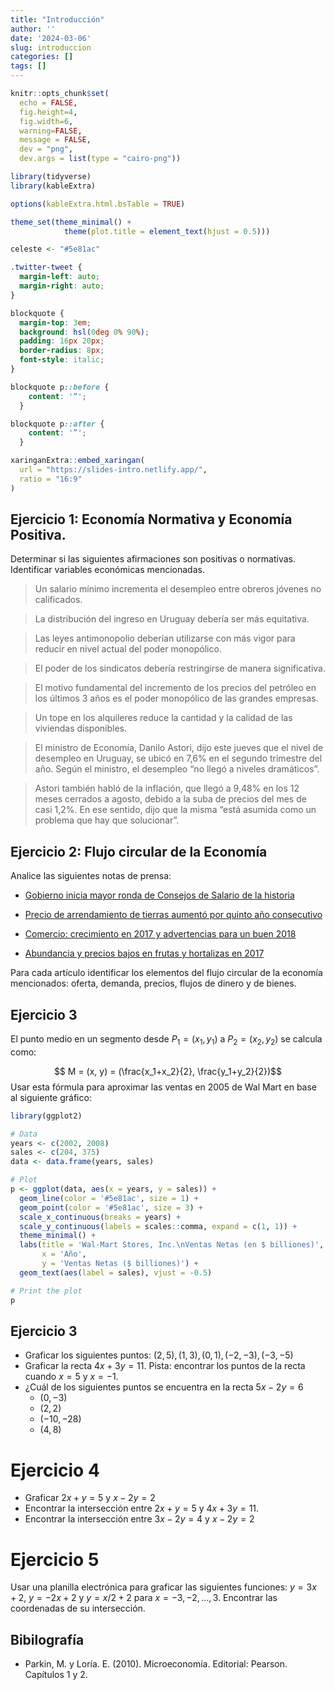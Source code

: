 ```yaml
---
title: "Introducción"
author: ''
date: '2024-03-06'
slug: introduccion
categories: []
tags: []
---
```




```r
knitr::opts_chunk$set(
  echo = FALSE, 
  fig.height=4, 
  fig.width=6, 
  warning=FALSE, 
  message = FALSE,
  dev = "png", 
  dev.args = list(type = "cairo-png"))

library(tidyverse)
library(kableExtra)

options(kableExtra.html.bsTable = TRUE)

theme_set(theme_minimal() + 
            theme(plot.title = element_text(hjust = 0.5)))

celeste <- "#5e81ac"

```

```css
.twitter-tweet {
  margin-left: auto;
  margin-right: auto;
}

blockquote {
  margin-top: 3em;
  background: hsl(0deg 0% 90%);
  padding: 16px 20px;
  border-radius: 8px;
  font-style: italic;
}

blockquote p::before {
    content: '“';
  }

blockquote p::after {
    content: '”';
  }
```


```r
xaringanExtra::embed_xaringan(
  url = "https://slides-intro.netlify.app/",
  ratio = "16:9"
)
```


## Ejercicio 1: Economía Normativa y Economía Positiva.

Determinar si las siguientes afirmaciones son positivas o normativas. Identificar variables económicas mencionadas.

> Un salario mínimo incrementa el desempleo entre obreros jóvenes no calificados.


> La distribución del ingreso en Uruguay debería ser más equitativa.

> Las leyes antimonopolio deberían utilizarse con más vigor para reducir en nivel actual del poder monopólico.

> El poder de los sindicatos debería restringirse de manera significativa.

> El motivo fundamental del incremento de los precios del petróleo en los últimos 3 años es el poder monopólico de las grandes empresas.

> Un tope en los alquileres reduce la cantidad y la calidad de las viviendas disponibles.

> El ministro de Economía, Danilo Astori, dijo este jueves que el nivel de desempleo en Uruguay,  se ubicó en 7,6% en el segundo trimestre del año. Según el ministro, el desempleo  "no llegó a niveles dramáticos". 

> Astori también habló de la inflación, que llegó a 9,48% en los 12 meses cerrados a agosto, debido a la suba de precios del mes de casi 1,2%. En ese sentido, dijo que la misma "está asumida como un problema que hay que solucionar".


## Ejercicio 2: Flujo circular de la Economía

Analice las siguientes notas de prensa:

 - [Gobierno inicia mayor ronda de Consejos de Salario de la historia](http://www.180.com.uy/articulo/73654_gobierno-inicia-mayor-ronda-de-consejos-de-salario-de-la-historia)
 
 - [Precio de arrendamiento de tierras aumentó por quinto año consecutivo](http://www.180.com.uy/articulo/55791_precio-de-arrendamiento-de-tierras-aumento-por-quinto-ano-consecutivo)
 
 - [Comercio: crecimiento en 2017 y advertencias para un buen 2018](http://www.180.com.uy/articulo/73090_comercio-tuvo-un-2017-de-crecimiento-y-espera-un-buen-2018)
 
 - [Abundancia y precios bajos en frutas y hortalizas en 2017](http://www.180.com.uy/articulo/71800_abundancia-y-precios-bajos-en-frutas-y-hortalizas-en-2017)
 
 Para cada artículo identificar los elementos del flujo circular de la economía mencionados: oferta, demanda, precios, flujos de dinero y de bienes.
 
 
## Ejercicio 3

El punto medio en un segmento desde $P_1=(x_1, y_1)$ a $P_2=(x_2, y_2)$ se calcula como:

$$ M = (x, y) = (\frac{x_1+x_2}{2}, \frac{y_1+y_2}{2})$$
Usar esta fórmula para aproximar las ventas en 2005 de Wal Mart en base al siguiente gráfico:

```r
library(ggplot2)

# Data
years <- c(2002, 2008)
sales <- c(204, 375)
data <- data.frame(years, sales)

# Plot
p <- ggplot(data, aes(x = years, y = sales)) +
  geom_line(color = '#5e81ac', size = 1) +
  geom_point(color = '#5e81ac', size = 3) +
  scale_x_continuous(breaks = years) +
  scale_y_continuous(labels = scales::comma, expand = c(1, 1)) +
  theme_minimal() +
  labs(title = 'Wal-Mart Stores, Inc.\nVentas Netas (en $ billiones)',
       x = 'Año',
       y = 'Ventas Netas ($ billiones)') +
  geom_text(aes(label = sales), vjust = -0.5)

# Print the plot
p
```

 
## Ejercicio 3

- Graficar los siguientes puntos: $(2, 5), (1, 3), (0, 1), (-2, -3), (-3, -5)$
- Graficar la recta $4x + 3y= 11$. Pista: encontrar los puntos de la recta cuando $x=5$ y $x=-1$.
- ¿Cuál de los siguientes puntos se encuentra en la recta $5x - 2y=6$
  - $(0, -3)$
  - $(2, 2)$
  - $(-10, -28)$
  - $(4, 8)$
  
# Ejercicio 4
- Graficar $2x+y=5$ y $x-2y=2$
- Encontrar la intersección entre $2x+y=5$ y $4x + 3y= 11$.
- Encontrar la intersección entre $3x-2y=4$ y $x-2y=2$

# Ejercicio 5

Usar una planilla electrónica para graficar las siguientes funciones: $y=3x+2$,	$y=-2x+2$	y $y=x/2+2$ para $x=-3, -2, ..., 3$. Encontrar las coordenadas de su intersección.



<!-- ## Ejercicio 3: La FPP  -->

<!-- 1. Econolandia tiene 1000 horas de trabajo disponibles para producir cortes de pelo y remeras. Un corte de pelo requiere $1/2$ hora de trabajo, y una remera $5$. Dibujar la FPP de Econolandia.  -->


<!-- ## Ejercicio 4: La FPP  -->

<!-- 2. En una economía que produce bienes agrícolas y manufacturas, se hace un descubrimiento científico que mejora el rendimiento de los cultivos sin afectar la producción industrial. Grafique este impacto en la FPP. -->


<!-- ## Ejercicio 5: La FPP  -->

<!-- 3. Juan tiene 10 horas para estudiar para dos pruebas: Historia y Economía. Dibuje la FPP de notas de las dos materias. Explique qué variables van en cada eje.  -->

<!-- En gráficos separados dibuje: -->

<!-- - El efecto de estudiar con música alta en vez de en silencio. -->
<!-- - El efecto de estudiar 15 horas en vez de 10. -->
<!-- - El efecto de la creación de una canal de youtube de videos de historia que hace que Juan sea más eficiente estudiando historia. Cada hora que pasa estudiando historia hace que saque mejores notas. -->



## Bibilografía
- Parkin, M. y Loría. E. (2010). Microeconomía. Editorial: Pearson. Capítulos 1 y 2.


